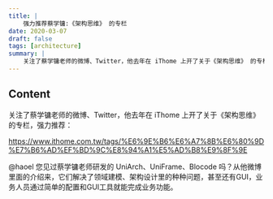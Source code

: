 ```yaml
---
title: |
    强力推荐蔡学镛:《架构思维》 的专栏
date: 2020-03-07
draft: false
tags: [architecture]
summary: |
    关注了蔡学镛老师的微博、Twitter，他去年在 iThome 上开了关于《架构思维》 的专栏，强力推荐：https://www.ithome.com.tw/tags/%E6%9E%B6%E6%A7%8B%E6%80%9D%E7%B6%AD%EF%BD%9C%E8%94%A1%E5%AD%B8%E9%8F%9E 
---
```


## Content

关注了蔡学镛老师的微博、Twitter，他去年在 iThome 上开了关于《架构思维》 的专栏，强力推荐：

https://www.ithome.com.tw/tags/%E6%9E%B6%E6%A7%8B%E6%80%9D%E7%B6%AD%EF%BD%9C%E8%94%A1%E5%AD%B8%E9%8F%9E

@haoel 您见过蔡学镛老师研发的 UniArch、UniFrame、Blocode 吗？从他微博里面的介绍来，它们解决了领域建模、架构设计里的种种问题，甚至还有GUI，业务人员通过简单的配置和GUI工具就能完成业务功能。
